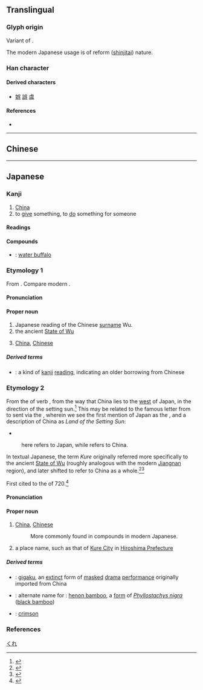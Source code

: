 {{also|吳|県|吴}}
{{character info}}
==Translingual==
{{Han simplified forms|吳|呉|吴}}

===Glyph origin===
Variant of {{l|mul|吳}}.

The modern Japanese usage is of reform ([[shinjitai]]) nature.

===Han character===
{{Han char|rn=30|rad=口|as=04|sn=7|four=|canj=RVNC|ids=⿳⿺𠃑口一八(GJ),⿱⿳口𠃑一八(T)}}

====Derived characters====
* [[娯]] [[誤]] [[虞]]

====References====
* {{Han ref|kx=0181.191|dkj=03365|hdz=10595.081|uh=5449|ud=21577}}

----

==Chinese==
{{zh-see|吳|v}}

----

==Japanese==

===Kanji===
{{ja-kanji|grade=c|rs=口04}} <!-- No corresponding kyūjitai character as 吳 (U+5433) lacks JIS support -->

# [[China]]
# to [[give]] something, to [[do]] something for someone

====Readings====
{{ja-readings
|goon=ぐ
|kanon=ご
|kun=くれ-, く-れる
}}

====Compounds====
* {{ja-r|呉%牛|ご%ぎゅう}}: [[water buffalo]]

===Etymology 1===
{{ja-kanjitab|yomi=o|ご}}
From {{bor|ja|ltc|-|sort=ご}} {{m|zh|吳|tr=ngu|pos=name of a state}}. Compare modern {{cog|cmn|-}} {{zh-l|吳|tr=Wú}}.

====Pronunciation====
{{ja-pron|yomi=kanon|ご}}

====Proper noun====
{{ja-pos|proper|ご}}

# Japanese reading of the Chinese [[surname]] Wu.
# the ancient [[w:Wu (state)|State of Wu]]
# {{lb|ja|mainly|compounds}} [[China]], [[Chinese]]

=====Derived terms=====
* {{ja-r|呉%音|ご%おん}}: a kind of [[kanji]] [[reading]], indicating an older borrowing from Chinese

===Etymology 2===
{{ja-kanjitab|yomi=k|くれ}}

From the {{m|ja|連用形|tr=ren'yōkei||continuative or stem form}} of verb {{m|ja|暮れる|tr=kureru||to set (''said of the sun or moon''), to get dark}}, from the way that China lies to the [[west]] of Japan, in the direction of the setting sun.<ref name="KDJ">{{R:Kokugo Dai Jiten}}</ref>  This may be related to the famous letter from {{w|Prince Shōtoku}} to {{w|Emperor Yang of Sui}} sent via the {{w|Japanese missions to Sui China|Japanese mission to Sui China in 607}}, wherein we see the first mention of Japan as the {{m|en|Land of the Rising Sun}}, and a description of China as ''Land of the Setting Sun'':

* {{m|zh||日出處天子致書日沒處天子無恙云云}}
: {{m|zh|[[日]][[出]][[處]]|lit=sun + emerge + place}} here refers to Japan, while {{m|zh|[[日]][[沒]][[處]]|lit=sun + sink + place}} refers to China.

In textual Japanese, the term ''Kure'' originally referred more specifically to the ancient [[w:Wu (state)|State of Wu]] (roughly analogous with the modern [[w:Jiangnan|Jiangnan]] region), and later shifted to refer to China as a whole.<ref name="KDJ">{{R:Kokugo Dai Jiten}}</ref><ref name="DJR">{{R:Daijirin}}</ref>

First cited to the ''{{w|Nihon Shoki}}'' of 720.<ref name="KDJ2">{{R:Nihon Kokugo Daijiten 2}}</ref>

====Pronunciation====
{{ja-pron|くれ}}

====Proper noun====
{{ja-pos|くれ|proper}}

# {{lb|ja|sort=くれ|archaic}} [[China]], [[Chinese]]
#: More commonly found in compounds in modern Japanese.
# a place name, such as that of [[w:Kure,_Hiroshima|Kure City]] in [[w:Hiroshima_Prefecture|Hiroshima Prefecture]]

=====Derived terms=====
{{der-top}}
* {{ja-r|呉%楽|くれ%がく}}: [[w:Gigaku|gigaku]], an [[extinct]] form of [[masked]] [[drama]] [[performance]] originally imported from China
* {{ja-r|呉%竹|くれ%たけ}}: alternate name for {{ja-r|淡%竹|は%ちく}}: [[henon bamboo]], a [[form]] of ''[[Phyllostachys nigra]]'' ([[black bamboo]])
* {{ja-r|紅|くれない}}: [[crimson]]
{{der-bottom}}

===References===
<references/>

[[Category:ja:Cities|くれ]]